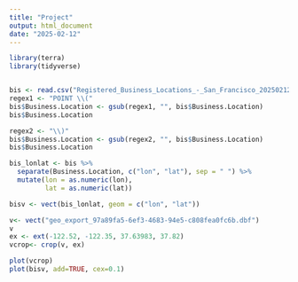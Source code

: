 ```yaml
---
title: "Project"
output: html_document
date: "2025-02-12"
---
```


```r
library(terra)
library(tidyverse)


bis <- read.csv("Registered_Business_Locations_-_San_Francisco_20250212.csv", sep = ";")
regex1 <- "POINT \\("
bis$Business.Location <- gsub(regex1, "", bis$Business.Location)
bis$Business.Location

regex2 <- "\\)"
bis$Business.Location <- gsub(regex2, "", bis$Business.Location)
bis$Business.Location

bis_lonlat <- bis %>%
  separate(Business.Location, c("lon", "lat"), sep = " ") %>%
  mutate(lon = as.numeric(lon),
         lat = as.numeric(lat))

bisv <- vect(bis_lonlat, geom = c("lon", "lat"))
```

```r
v<- vect("geo_export_97a89fa5-6ef3-4683-94e5-c808fea0fc6b.dbf")
v
ex <- ext(-122.52, -122.35, 37.63983, 37.82)
vcrop<- crop(v, ex)
```

```r
plot(vcrop)
plot(bisv, add=TRUE, cex=0.1)
```

